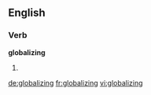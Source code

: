 ==English==

===Verb===
'''globalizing'''

# {{present participle of|[[globalize]]}}

[[de:globalizing]]
[[fr:globalizing]]
[[vi:globalizing]]